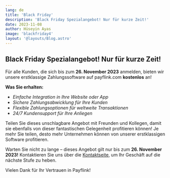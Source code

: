 ```yaml
---
lang: de
title: 'Black Friday'
description: 'Black Friday Spezialangebot! Nur für kurze Zeit!'
date: 2023-11-08
author: Hüseyin Ayas
image: 'blackfriday4'
layout: '@layouts/Blog.astro'
---
```


## Black Friday Spezialangebot! Nur für kurze Zeit!
Für alle Kunden, die sich bis zum **26. November 2023** anmelden, bieten wir unsere erstklassige Zahlungssoftware auf payflink.com **kostenlos** an!

**Was Sie erhalten:**

- _Einfache Integration in Ihre Website oder App_
- _Sichere Zahlungsabwicklung für Ihre Kunden_
- _Flexible Zahlungsoptionen für weltweite Transaktionen_
- _24/7 Kundensupport für Ihre Anliegen_

Teilen Sie dieses unschlagbare Angebot mit Freunden und Kollegen, damit sie ebenfalls von dieser fantastischen Gelegenheit profitieren können! Je mehr Sie teilen, desto mehr Unternehmen können von unserer erstklassigen Software profitieren.

Warten Sie nicht zu lange – dieses Angebot gilt nur bis zum **26. November 2023!** Kontaktieren Sie uns über die [Kontaktseite](/de/kontakt/), um Ihr Geschäft auf die nächste Stufe zu heben.

Vielen Dank für Ihr Vertrauen in Payflink!